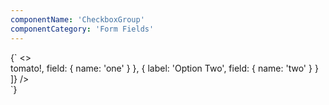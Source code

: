 ```yaml
---
componentName: 'CheckboxGroup'
componentCategory: 'Form Fields'
---
```


<LiveComponent>
  {`
<>
  <div style={{ padding: 16 }}>
    <CheckboxGroup
      label="Label"
      helpText="Help text"
      inputs={[
        { label: 'Option One', field: { name: 'one' } },
        { label: 'Option Two', field: { name: 'two' } }
      ]}
    />
    <CheckboxGroup
          label="Label"
          helpText="Help text"
          error="Error message"
          inputs={[
            { label: 'Option One', field: { name: 'one' } },
            { label: 'Option Two', field: { name: 'two' } }
          ]}
        />
  </div>
  <div style={{ padding: 16, backgroundColor: 'black' }}>
      <CheckboxGroup
        appearance="dark"
        label="Label"
        helpText="Help text"
        inputs={[
          { label: 'Option One', field: { name: 'one' } },
          { label: 'Option Two', field: { name: 'two' } }
        ]}
      />
  </div>
  <div style={{ padding: 16, backgroundColor: 'black' }}>
        <CheckboxGroup
          appearance="dark"
          label="Label"
          helpText="Help text"
          inputs={[
            { label: <span style={{ color: 'tomato'}}>tomato!</span>, field: { name: 'one' } },
            { label: 'Option Two', field: { name: 'two' } }
          ]}
        />
    </div>
</>
`}
</LiveComponent>